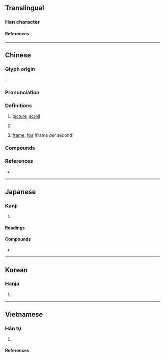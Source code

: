 {{also|帧}}
{{character info}}
==Translingual==

===Han character===
{{Han char|rn=50|rad=巾|as=09|sn=12|four=41286|canj=LBYBC|ids=⿰巾貞}}

====References====
{{Han ref|kx=0334.060|dkj=08982|dj=0641.100|hdz=10747.050|uh=5E40}}

----

==Chinese==
{{zh-forms|s=帧}}

===Glyph origin===
{{Han etym}}
{{Han compound|巾|貞|ls=psc|c1=s|c2=p}}.

===Pronunciation===
{{zh-pron
|m=幀
|c=zing3
|mc=
|oc=y
|ma=
|cat=n,cls
}}

===Definitions===
{{zh-hanzi}}

# {{zh-o}} [[picture]]; [[scroll]]
# {{zh-classifier|[[picture]]s}}
# {{lb|zh|computing}} [[frame]], [[fps]] (frame per second)
#: {{zh-x|掉幀|to drop a frame}}

===Compounds===
{{zh-der|橫幀|裝幀|掉幀|關鍵幀}}

===References===
* {{R:yue:Hanzi}}

----

==Japanese==

===Kanji===
{{ja-kanji|grade=|rs=巾09}}

# {{rfdef|ja|sort=巾09}}

====Readings====
{{ja-readings
|goon=ちょう
|kanon=とう
|kanyoon=てい
|kun=かけもの
}}

====Compounds====
* {{ja-r|装幀|そうてい}}

----

==Korean==

===Hanja===
{{ko-hanja|hangeul=[[정]], [[탱]]|rv=jeong, taeng|mr=chŏng, t'aeng}}

# {{rfdef|ko|sort=巾09}}

----

==Vietnamese==

===Hán tự===

{{vi-readings|rs=巾09
|hanviet=tránh-Thiều Chửu (1942);Nguyễn (1974);Vũ (1998);Trần (1999);Trần (2004)
|nom=tranh-Vũ (1998);tdcntd, trinh-btcn
}}

#{{Nom form of|tranh|a [[painting]]}}

====References====
<references/>